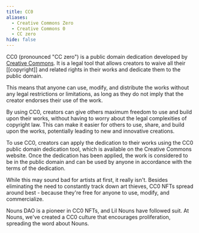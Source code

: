 ```yaml
---
title: CC0
aliases:
  - Creative Commons Zero
  - Creative Commons 0
  - CC zero
hide: false
---
```



CC0 (pronounced "CC zero") is a public domain dedication developed by [Creative Commons](https://creativecommons.org/). It is a legal tool that allows creators to waive all their \[\[copyright]] and related rights in their works and dedicate them to the public domain.

This means that anyone can use, modify, and distribute the works without any legal restrictions or limitations, as long as they do not imply that the creator endorses their use of the work.

By using CC0, creators can give others maximum freedom to use and build upon their works, without having to worry about the legal complexities of copyright law. This can make it easier for others to use, share, and build upon the works, potentially leading to new and innovative creations.

To use CC0, creators can apply the dedication to their works using the CC0 public domain dedication tool, which is available on the Creative Commons website. Once the dedication has been applied, the work is considered to be in the public domain and can be used by anyone in accordance with the terms of the dedication.

While this may sound bad for artists at first, it really isn't. Besides eliminating the need to constantly track down art thieves, CC0 NFTs spread around best - because they're free for anyone to use, modify, and commercialize.

Nouns DAO is a pioneer in CC0 NFTs, and Lil Nouns have followed suit. At Nouns, we've created a CC0 culture that encourages proliferation, spreading the word about Nouns.
